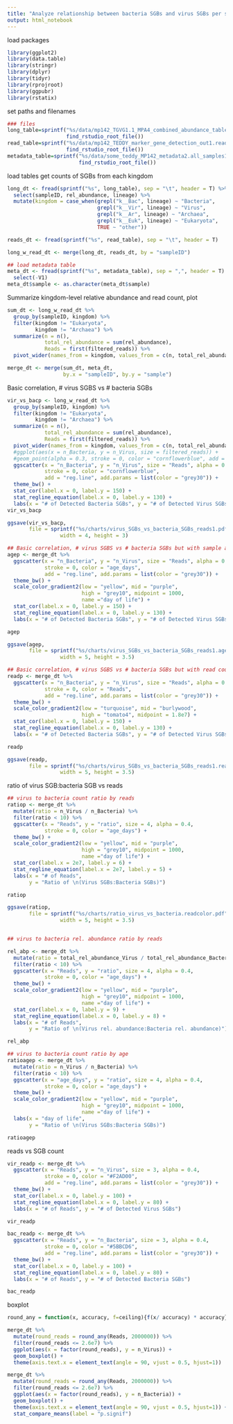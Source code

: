 ```yaml
---
title: "Analyze relationship between bacteria SGBs and virus SGBs per sample and read #, TEDDY data"
output: html_notebook
---
```


load packages
```r
library(ggplot2)
library(data.table)
library(stringr)
library(dplyr)
library(tidyr)
library(rprojroot)
library(ggpubr)
library(rstatix)
```

set paths and filenames

```r
### files
long_table=sprintf("%s/data/mp142_TGVG1.1_MPA4_combined_abundance_table_longform1.tsv",
                   find_rstudio_root_file())
read_table=sprintf("%s/data/mp142_TEDDY_marker_gene_detection_out1.reads_by_sample.tsv",
                   find_rstudio_root_file())
metadata_table=sprintf("%s/data/some_teddy_MP142_metadata2.all_samples1.delivery.csv",
                       find_rstudio_root_file())

```

load tables get counts of SGBs from each kingdom
```r
long_dt <- fread(sprintf("%s", long_table), sep = "\t", header = T) %>%
  select(sampleID, rel_abundance, lineage) %>%
  mutate(kingdom = case_when(grepl("k__Bac", lineage) ~ "Bacteria", 
                             grepl("k__Vir", lineage) ~ "Virus",
                             grepl("k__Ar", lineage) ~ "Archaea",
                             grepl("k__Euk", lineage) ~ "Eukaryota",
                             TRUE ~ "other"))

reads_dt <- fread(sprintf("%s", read_table), sep = "\t", header = T)

long_w_read_dt <- merge(long_dt, reads_dt, by = "sampleID")
```

```r
## load metadata table
meta_dt <- fread(sprintf("%s", metadata_table), sep = ",", header = T) %>%
  select(-V1)
meta_dt$sample <- as.character(meta_dt$sample)
```

Summarize kingdom-level relative abundance and read count, plot
```r
sum_dt <- long_w_read_dt %>%
  group_by(sampleID, kingdom) %>%
  filter(kingdom != "Eukaryota",
         kingdom != "Archaea") %>%
  summarize(n = n(),
            total_rel_abundance = sum(rel_abundance),
            Reads = first(filtered_reads)) %>%
  pivot_wider(names_from = kingdom, values_from = c(n, total_rel_abundance), values_fill = 0)

merge_dt <- merge(sum_dt, meta_dt,
                  by.x = "sampleID", by.y = "sample")
```


Basic correlation, # virus SGBS vs # bacteria SGBs
```r
vir_vs_bacp <- long_w_read_dt %>%
  group_by(sampleID, kingdom) %>%
  filter(kingdom != "Eukaryota",
         kingdom != "Archaea") %>%
  summarize(n = n(),
            total_rel_abundance = sum(rel_abundance),
            Reads = first(filtered_reads)) %>%
  pivot_wider(names_from = kingdom, values_from = c(n, total_rel_abundance), values_fill = 0) %>%
  #ggplot(aes(x = n_Bacteria, y = n_Virus, size = filtered_reads)) +
  #geom_point(alpha = 0.3, stroke = 0, color = "cornflowerblue", add = "reg.line") +
  ggscatter(x = "n_Bacteria", y = "n_Virus", size = "Reads", alpha = 0.2, 
            stroke = 0, color = "cornflowerblue", 
            add = "reg.line", add.params = list(color = "grey30")) +
  theme_bw() +
  stat_cor(label.x = 0, label.y = 150) +
  stat_regline_equation(label.x = 0, label.y = 130) +
  labs(x = "# of Detected Bacteria SGBs", y = "# of Detected Virus SGBs")
vir_vs_bacp

ggsave(vir_vs_bacp, 
       file = sprintf("%s/charts/virus_SGBs_vs_bacteria_SGBs_reads1.pdf", find_rstudio_root_file()), 
                 width = 4, height = 3)
```

```r
## Basic correlation, # virus SGBS vs # bacteria SGBs but with sample age
agep <- merge_dt %>%
  ggscatter(x = "n_Bacteria", y = "n_Virus", size = "Reads", alpha = 0.4, 
            stroke = 0, color = "age_days", 
            add = "reg.line", add.params = list(color = "grey30")) +
  theme_bw() +
  scale_color_gradient2(low = "yellow", mid = "purple", 
                        high = "grey10", midpoint = 1000, 
                        name ="day of life") +
  stat_cor(label.x = 0, label.y = 150) +
  stat_regline_equation(label.x = 0, label.y = 130) +
  labs(x = "# of Detected Bacteria SGBs", y = "# of Detected Virus SGBs")

agep

ggsave(agep, 
       file = sprintf("%s/charts/virus_SGBs_vs_bacteria_SGBs_reads1.agecolor.pdf", find_rstudio_root_file()), 
                 width = 5, height = 3.5)

## Basic correlation, # virus SGBS vs # bacteria SGBs but with read count
readp <- merge_dt %>%
  ggscatter(x = "n_Bacteria", y = "n_Virus", size = "Reads", alpha = 0.4, 
            stroke = 0, color = "Reads", 
            add = "reg.line", add.params = list(color = "grey30")) +
  theme_bw() +
  scale_color_gradient2(low = "turquoise", mid = "burlywood", 
                        high = "tomato4", midpoint = 1.8e7) +
  stat_cor(label.x = 0, label.y = 150) +
  stat_regline_equation(label.x = 0, label.y = 130) +
  labs(x = "# of Detected Bacteria SGBs", y = "# of Detected Virus SGBs")

readp

ggsave(readp, 
       file = sprintf("%s/charts/virus_SGBs_vs_bacteria_SGBs_reads1.readcolor.pdf", find_rstudio_root_file()), 
                 width = 5, height = 3.5)
```



ratio of virus SGB:bacteria SGB vs reads
```r

## virus to bacteria count ratio by reads
ratiop <- merge_dt %>%
  mutate(ratio = n_Virus / n_Bacteria) %>%
  filter(ratio < 10) %>%
  ggscatter(x = "Reads", y = "ratio", size = 4, alpha = 0.4, 
            stroke = 0, color = "age_days") +
  theme_bw() +
  scale_color_gradient2(low = "yellow", mid = "purple", 
                        high = "grey10", midpoint = 1000, 
                        name ="day of life") +
  stat_cor(label.x = 2e7, label.y = 6) +
  stat_regline_equation(label.x = 2e7, label.y = 5) +
  labs(x = "# of Reads", 
       y = "Ratio of \n(Virus SGBs:Bacteria SGBs)")

ratiop

ggsave(ratiop, 
       file = sprintf("%s/charts/ratio_virus_vs_bacteria.readcolor.pdf", find_rstudio_root_file()), 
                 width = 5, height = 3.5)


## virus to bacteria rel. abundance ratio by reads

rel_abp <- merge_dt %>%
  mutate(ratio = total_rel_abundance_Virus / total_rel_abundance_Bacteria) %>%
  filter(ratio < 10) %>%
  ggscatter(x = "Reads", y = "ratio", size = 4, alpha = 0.4, 
            stroke = 0, color = "age_days") +
  theme_bw() +
  scale_color_gradient2(low = "yellow", mid = "purple", 
                        high = "grey10", midpoint = 1000, 
                        name ="day of life") +
  stat_cor(label.x = 0, label.y = 9) +
  stat_regline_equation(label.x = 0, label.y = 8) +
  labs(x = "# of Reads", 
       y = "Ratio of \n(Virus rel. abundance:Bacteria rel. abundance)")

rel_abp
```


```r
## virus to bacteria count ratio by age
ratioagep <- merge_dt %>%
  mutate(ratio = n_Virus / n_Bacteria) %>%
  filter(ratio < 10) %>%
  ggscatter(x = "age_days", y = "ratio", size = 4, alpha = 0.4, 
            stroke = 0, color = "age_days") +
  theme_bw() +
  scale_color_gradient2(low = "yellow", mid = "purple", 
                        high = "grey10", midpoint = 1000, 
                        name ="day of life") +
  labs(x = "day of life", 
       y = "Ratio of \n(Virus SGBs:Bacteria SGBs)")

ratioagep
```

reads vs SGB count
```r

vir_readp <- merge_dt %>%
  ggscatter(x = "Reads", y = "n_Virus", size = 3, alpha = 0.4, 
            stroke = 0, color = "#F2AD00", 
            add = "reg.line", add.params = list(color = "grey30")) +
  theme_bw() +
  stat_cor(label.x = 0, label.y = 100) +
  stat_regline_equation(label.x = 0, label.y = 80) +
  labs(x = "# of Reads", y = "# of Detected Virus SGBs")

vir_readp

bac_readp <- merge_dt %>%
  ggscatter(x = "Reads", y = "n_Bacteria", size = 3, alpha = 0.4, 
            stroke = 0, color = "#5BBCD6", 
            add = "reg.line", add.params = list(color = "grey30")) +
  theme_bw() +
  stat_cor(label.x = 0, label.y = 100) +
  stat_regline_equation(label.x = 0, label.y = 80) +
  labs(x = "# of Reads", y = "# of Detected Bacteria SGBs")

bac_readp
```

boxplot
```r
round_any = function(x, accuracy, f=ceiling){f(x/ accuracy) * accuracy}

merge_dt %>%
  mutate(round_reads = round_any(Reads, 2000000)) %>%
  filter(round_reads <= 2.6e7) %>%
  ggplot(aes(x = factor(round_reads), y = n_Virus)) +
  geom_boxplot() +
  theme(axis.text.x = element_text(angle = 90, vjust = 0.5, hjust=1))

merge_dt %>%
  mutate(round_reads = round_any(Reads, 2000000)) %>%
  filter(round_reads <= 2.6e7) %>%
  ggplot(aes(x = factor(round_reads), y = n_Bacteria)) +
  geom_boxplot() +
  theme(axis.text.x = element_text(angle = 90, vjust = 0.5, hjust=1)) +
  stat_compare_means(label = "p.signif")
```







